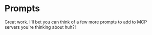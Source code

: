 # Prompts

Great work. I'll bet you can think of a few more prompts to add to MCP
servers you're thinking about huh?!
